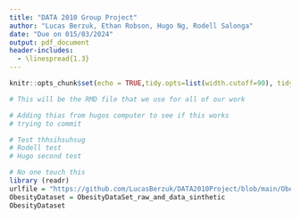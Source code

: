 ```yaml
---
title: "DATA 2010 Group Project"
author: "Lucas Berzuk, Ethan Robson, Hugo Ng, Rodell Salonga"
date: "Due on 015/03/2024"
output: pdf_document
header-includes:
  - \linespread{1.3}
---
```


```r
knitr::opts_chunk$set(echo = TRUE,tidy.opts=list(width.cutoff=90), tidy=TRUE)
```

```r
# This will be the RMD file that we use for all of our work

# Adding thias from hugos computer to see if this works
# trying to commit

# Test thhsihsuhsug
# Rodell test
# Hugo second test 
```

```r
# No one touch this
library (readr)
urlfile = "https://github.com/LucasBerzuk/DATA2010Project/blob/main/ObesityDataSet_raw_and_data_sinthetic.csv"
ObesityDataset = ObesityDataSet_raw_and_data_sinthetic
ObesityDataset
```

```r

```